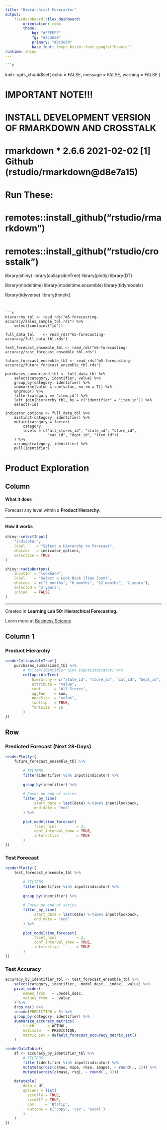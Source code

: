 ```yaml
---
title: "Hierarchical Forecaster"
output: 
    flexdashboard::flex_dashboard:
        orientation: rows
        theme:
            bg: "#FFFFFF"
            fg: "#2c3e50"
            primary: "#2c3e50"
            base_font: !expr bslib::font_google("Oswald")
runtime: shiny
---
```

    
    ```r
knitr::opts_chunk$set(
    echo    = FALSE,
    message = FALSE, 
    warning = FALSE
)

# IMPORTANT NOTE!!!
# INSTALL DEVELOPMENT VERSION OF RMARKDOWN AND CROSSTALK
# rmarkdown   * 2.6.6   2021-02-02 [1] Github (rstudio/rmarkdown@d8e7a15)

# Run These:
# remotes::install_github("rstudio/rmarkdown")
# remotes::install_github("rstudio/crosstalk")

library(shiny)
library(collapsibleTree)
library(plotly)
library(DT)
    
library(modeltime)
library(modeltime.ensemble)
library(tidymodels)
    
library(tidyverse)
library(timetk)

```


```r
hierarchy_tbl <- read_rds("m5-forecasting-accuracy/sales_sample_tbl.rds") %>%
    select(contains("id"))

full_data_tbl    <- read_rds("m5-forecasting-accuracy/full_data_tbl.rds")

test_forecast_ensemble_tbl <- read_rds("m5-forecasting-accuracy/test_forecast_ensemble_tbl.rds")

future_forecast_ensemble_tbl <- read_rds("m5-forecasting-accuracy/future_forecast_ensemble_tbl.rds")

purchases_summarized_tbl <- full_data_tbl %>%
    select(category, identifier, value) %>%
    group_by(category, identifier) %>%
    summarise(value = sum(value, na.rm = T)) %>%
    ungroup() %>%
    filter(category == 'item_id') %>%
    left_join(hierarchy_tbl, by = c("identifier" = "item_id")) %>%
    select(-id) 

indicator_options <- full_data_tbl %>%
    distinct(category, identifier) %>%
    mutate(category = factor(
        category, 
        levels = c("all_stores_id", "state_id", "store_id", 
                   "cat_id", "dept_id", "item_id"))
    ) %>%
    arrange(category, identifier) %>%
    pull(identifier)
```



# Product Exploration

## Column {.sidebar}

#### What it does

Forecast any level within a __Product Hierarchy__.

<hr>
    
#### How it works
    
```r
shiny::selectInput(
    "indicator", 
    label     = "Select a Hierarchy to Forecast",
    choices   = indicator_options, 
    selectize = TRUE
)

shiny::radioButtons(
    inputId  = "lookback",
    label    = "Select a Look Back (Time Zoom)",
    choices  = c("3 months", "6 months", "12 months", "2 years"),
    selected = "2 years",
    inline   = FALSE
)

```

<hr>

Created in __Learning Lab 50: Hierarchical Forecasting.__ 

Learn more at [Business Science](https://www.business-science.io/)



## Column 1

### Product Hierarchy


```r
renderCollapsibleTree({
    purchases_summarized_tbl %>%
        # filter(identifier %in% input$indicator) %>%
        collapsibleTree(
            hierarchy = c("state_id", "store_id", "cat_id", "dept_id", "identifier"),
            attribute = "value",
            root      = "All Stores",
            aggFun    = sum, 
            nodeSize  = "value",
            tooltip   = TRUE, 
            fontSize  = 16
        )
})
```

## Row {.tabset .tabset-fade}

### Predicted Forecast (Next 28-Days)

```r
renderPlotly({
    future_forecast_ensemble_tbl %>%
    
        # FILTERS 
        filter(identifier %in% input$indicator) %>%
        
        group_by(identifier) %>%
        
        # Focus on end of series
        filter_by_time(
            .start_date = last(date) %-time% input$lookback, 
            .end_date = "end"
        ) %>%
        
        plot_modeltime_forecast(
            .facet_ncol         = 2, 
            .conf_interval_show = TRUE,
            .interactive        = TRUE
        )
})

```


### Test Forecast

```r
renderPlotly({
    test_forecast_ensemble_tbl %>%
    
        # FILTERS 
        filter(identifier %in% input$indicator) %>%
        
        group_by(identifier) %>%
        
        # Focus on end of series
        filter_by_time(
            .start_date = last(date) %-time% input$lookback, 
            .end_date = "end"
        ) %>%
        
        plot_modeltime_forecast(
            .facet_ncol         = 2, 
            .conf_interval_show = TRUE,
            .interactive        = TRUE
        )
})

```

### Test Accuracy

```r
accuracy_by_identifier_tbl <- test_forecast_ensemble_tbl %>%
    select(category, identifier, .model_desc, .index, .value) %>%
    pivot_wider(
        names_from   = .model_desc,
        values_from  = .value
    ) %>%
    drop_na() %>%
    rename(PREDICTION = 5) %>%
    group_by(category, identifier) %>%
    summarize_accuracy_metrics(
        truth      = ACTUAL, 
        estimate   = PREDICTION, 
        metric_set = default_forecast_accuracy_metric_set()
    )

renderDataTable({
    df <- accuracy_by_identifier_tbl %>%
        # FILTERS 
        filter(identifier %in% input$indicator) %>%
        mutate(across(c(mae, mape, rmse, smape), ~ round(., 1))) %>%
        mutate(across(c(mase, rsq), ~ round(., 3))) 
    
    datatable(
        data = df, 
        options = list(
          scrollX = TRUE, 
          scrollY = TRUE,
          dom     = 'Bfrtip',
          buttons = c('copy', 'csv', 'excel')
        )
    )
})
```

